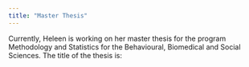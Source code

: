 ```yaml
---
title: "Master Thesis"
---
```


Currently, Heleen is working on her master thesis for the program Methodology and Statistics for the Behavioural, Biomedical and Social Sciences. The title of the thesis is:  